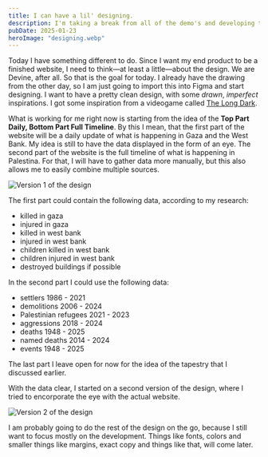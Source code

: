 ```yaml
---
title: I can have a lil' designing.
description: I'm taking a break from all of the demo's and developing to design my end product.
pubDate: 2025-01-23
heroImage: "designing.webp"
---
```


Today I have something different to do. Since I want my end product to be a finished website, I need to think—at least a little—about the design. We are Devine, after all. So that is the goal for today. I already have the drawing from the other day, so I am just going to import this into Figma and start designing. I want to have a pretty clean design, with some *drawn*, *imperfect* inspirations. I got some inspiration from a videogame called [The Long Dark](https://www.thelongdark.com/).

What is working for me right now is starting from the idea of the **Top Part Daily, Bottom Part Full Timeline**. By this I mean, that the first part of the website will be a daily update of what is happening in Gaza and the West Bank. My idea is still to have the data displayed in the form of an eye. The second part of the website is the full timeline of what is happening in Palestina. For that, I will have to gather data more manually, but this also allows me to easily combine multiple sources.

![Version 1 of the design](/i-can-have-a-lil-designing/version-1.webp)

The first part could contain the following data, according to my research:

- killed in gaza
- injured in gaza
- killed in west bank
- injured in west bank
- children killed in west bank
- children injured in west bank
- destroyed buildings if possible

In the second part I could use the following data:

- settlers 1986 - 2021
- demolitions 2006 - 2024
- Palestinian refugees  2021 - 2023
- aggressions 2018 - 2024
- deaths 1948 - 2025
- named deaths 2014 - 2024
- events 1948 - 2025

The last part I leave open for now for the idea of the tapestry that I discussed earlier.

With the data clear, I started on a second version of the design, where I tried to encorporate the eye with the actual website.

![Version 2 of the design](/i-can-have-a-lil-designing/version-2.webp)

I am probably going to do the rest of the design on the go, because I still want to focus mostly on the development. Things like fonts, colors and smaller things like margins, exact copy and things like that, will come later.